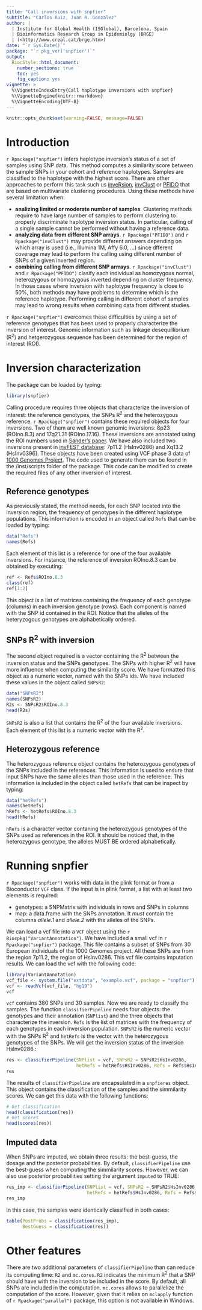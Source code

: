 ```yaml
---
title: "Call inversions with snpfier"
subtitle: "Carlos Ruiz, Juan R. Gonzalez"
author: |
  | Institute for Global Health (ISGlobal), Barcelona, Spain
  | Bioinformatics Research Group in Epidemiolgy (BRGE)
  | (<http://www.creal.cat/brge.htm>)
date: "`r Sys.Date()`"
package: "`r pkg_ver('snpfier')`"
output: 
  BiocStyle::html_document:
    number_sections: true
    toc: yes
    fig_caption: yes
vignette: >
  %\VignetteIndexEntry{Call haplotype inversions with snpfier}
  %\VignetteEngine{knitr::rmarkdown}
  %\VignetteEncoding{UTF-8}
---
```



```r
knitr::opts_chunk$set(warning=FALSE, message=FALSE)
```

# Introduction

`r Rpackage("snpfier")` infers haplotype inversion's status of a set of samples using SNP data. This method computes a similarity score between the sample SNPs in your cohort and reference haplotypes. Samples are classified to the haplotype with the highest score. There are other approaches to perform this task such us [inveRsion](https://bioconductor.org/packages/release/bioc/html/inveRsion.html), [invClust](http://nar.oxfordjournals.org/content/early/2015/02/05/nar.gkv073.full) or [PFIDO](https://github.com/MaxSalm/pfido) that are based on multivariate clustering procedures. Using these methods have several limitation when:

* __analizing limited or moderate number of samples__. Clustering methods require to have large number of samples to perform clustering to properly discriminate haplotype inversion status. In particular, calling of a single sample cannot be performed without having a reference data. 
* __analyzing data from different SNP arrays__.  `r Rpackage("PFIDO")` and `r Rpackage("invClust")` may provide different answers depending on which array is used (i.e., Illumina 1M, Affy 6.0, ...) since dfferent coverage may lead to perform the calling using different number of SNPs of a given inverted region. 
* __combining calling from different SNP arrrays__. `r Rpackage("invClust")` and `r Rpackage("PFIDO")` clasify each individual as homozygous normal, heterozygous or homozygous inverted depending on cluster frequency. In those cases where inversion with haplotype frequency is close to 50%, both methods may have problems to determine which is the reference haplotype. Performing calling in different cohort of samples may lead to wrong results when combining data from different studies.

`r Rpackage("snpfier")` overcomes these difficulties by using a set of reference genotypes that has been used to properly characterize the inversion of interest. Genomic information such as linkage desequillibrium (R^2^) and hetgerozygous sequence has been determined for the region of interest (ROI).  

# Inversion characterization

The package can be loaded by typing:

```r
library(snpfier)
```

Calling procedure requires three objects that characterize the inversion of interest: the reference genotypes, the SNPs R^2^ and the heterozygous reference. `r Rpackage("snpfier")`  contains these required objects for four inversions. Two of them are well known genomic inversions: 8p23 (ROIno.8.3) and 17q21.31 (ROIno.17.16). These inversions are annotated using the ROI numbers used in [Sander's paper](http://genome.cshlp.org/content/early/2016/10/07/gr.201160.115.abstract). We have also included two inversions present in [invFEST database](http://invfestdb.uab.cat/): 7p11.2 (HsInv0286) and Xq13.2 (HsInv0396). These objects have been created using VCF phase 3 data of [1000 Genomes Project](http://www.internationalgenome.org/). The code used to generate them can be found in the /inst/scripts folder of the package. This code can be modified to create the required files of any other inversion of interest. 

## Reference genotypes

As previously stated, the method needs, for each SNP located into the inversion region, the frequency of genotypes in the different haplotype  populations. This information is encoded in an object called `Refs` that can be loaded by typing:

```r
data("Refs")
names(Refs)
```

Each element of this list is a reference for one of the four available inversions. For instance, the reference of inversion ROIno.8.3 can be obtained by executing: 

```r
ref <- Refs$ROIno.8.3
class(ref)
ref[1:2]
```

This object is a list of matrices containing the frequency of each genotype (columns) in each inversion genotype (rows). Each component is named with the SNP id contained in the ROI. Notice that the alleles of the heteryzogous genotypes are alphabetically ordered.

## SNPs R^2^ with inversion

The second object required is a vector containing the R^2^ between the inversion status and the SNPs genotypes. The SNPs with higher R^2^ will have more influence when computing the similarity score. We have formatted this object as a numeric vector, named with the SNPs ids. We have included these values in the object called `SNPsR2`: 

```r
data("SNPsR2")
names(SNPsR2)
R2s <- SNPsR2$ROIno.8.3
head(R2s)
```

`SNPsR2` is also a list that contains the R^2^ of the four available inversions. Each element of this list is a numeric vector with the R^2^. 

## Heterozygous reference

The heterozygous reference object contains the heterozygous genotypes of the SNPs included in the references. This information is used to ensure that input SNPs have the same alleles than those used in the reference. This information is included in the object called `hetRefs` that can be inspect by typing:

```r
data("hetRefs")
names(hetRefs)
hRefs <- hetRefs$ROIno.8.3
head(hRefs)
```

`hRefs` is a character vector contaning the heterozygous genotypes of the SNPs used as references in the ROI. It should be noticed that, in the heterozygous genotype, the alleles MUST BE ordered alphabetically.

# Running snpfier 

`r Rpackage("snpfier")` works with data in the plink format or from a Bioconductor `VCF` class. If the input is in plink format, a list with at least two elements is required:

* genotypes: a SNPMatrix with individuals in rows and SNPs in columns
* map: a data.frame with the SNPs annotation. It *must* contain the columns *allele.1* and *allele.2* with the alleles of the SNPs. 

We can load a vcf file into a `VCF` object using the `r Biocpkg("VariantAnnotation")`. We have included a small vcf in `r Rpackage("snpfier")` package. This file contains a subset of SNPs from 30 European individuals of the 1000 Genomes project. All these SNPs are from the region 7p11.2, the region of HsInv0286. This vcf file contains imputation results. We can load the vcf with the following code:

```r
library(VariantAnnotation)
vcf_file <- system.file("extdata", "example.vcf", package = "snpfier")
vcf <- readVcf(vcf_file, "hg19")
vcf
```

`vcf` contains 380 SNPs and 30 samples. Now we are ready to classify the samples. The function `classifierPipeline` needs four objects: the genotypes and their annotation (`SNPlist`) and the three objects that characterize the inversion. `Refs` is the list of matrices with the frequency of each genotypes in each inversion population. `SNPsR2` is the numeric vector with the SNPs R^2^ and `hetRefs` is the vector with the heterozygous genotypes of the SNPs. We will get the inversion status of the inversion HsInv0286.:  

```r
res <- classifierPipeline(SNPlist = vcf, SNPsR2 = SNPsR2$HsInv0286, 
                          hetRefs = hetRefs$HsInv0286, Refs = Refs$HsInv0286)
res
```

The results of `classifierPipeline` are encapsulated in a `snpfieres` object. This object contains the classification of the samples and the simmilarity scores. We can get this data with the following functions: 

```r
# Get classification
head(classification(res))
# Get scores
head(scores(res))
```

## Imputed data

When SNPs are imputed, we obtain three results: the best-guess, the dosage and the posterior probabilities. By default, `classifierPipeline` use the best-guess when computing the simmilarity scores. However, we can also use posterior probabilities setting the argument `imputed` to TRUE:

```r
res_imp <- classifierPipeline(SNPlist = vcf, SNPsR2 = SNPsR2$HsInv0286, 
                              hetRefs = hetRefs$HsInv0286, Refs = Refs$HsInv0286, imputed = TRUE)
res_imp
```

In this case, the samples were identically classified in both cases:

```r
table(PostProbs = classification(res_imp), 
      BestGuess = classification(res))
```

# Other features

There are two additional parameters of `classifierPipeline` than can reduce its computing time: `R2` and `mc.cores`. `R2` indicates the minimum R^2^ that a SNP should have with the inversion to be included in the score. By default, all SNPs are included in the computation. `mc.cores` allows to parallelize the computation of the score. However, given that it relies on `mclapply` function of `r Rpackage("parallel")` package, this option is not available in Windows. 
